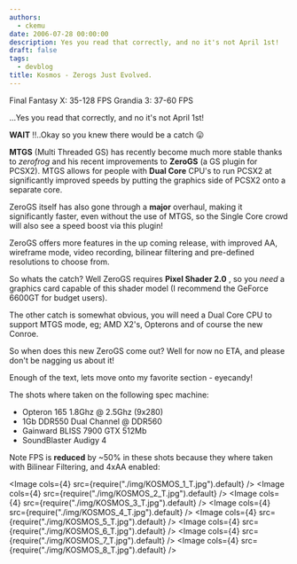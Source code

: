 ```yaml
---
authors:
  - ckemu
date: 2006-07-28 00:00:00
description: Yes you read that correctly, and no it's not April 1st!
draft: false
tags:
  - devblog
title: Kosmos - Zerogs Just Evolved.
---
```


Final Fantasy X: 35-128 FPS
Grandia 3: 37-60 FPS

...Yes you read that correctly, and no it's not April 1st!

<!-- truncate -->

**WAIT** !!..Okay so you knew there would be a catch
😛

**MTGS** (Multi Threaded GS) has recently become much more stable thanks
to _zerofrog_ and his recent improvements to **ZeroGS** (a GS plugin for
PCSX2). MTGS allows for people with **Dual Core** CPU's to run PCSX2 at
significantly improved speeds by putting the graphics side of PCSX2 onto
a separate core.

ZeroGS itself has also gone through a **major** overhaul, making it
significantly faster, even without the use of MTGS, so the Single Core
crowd will also see a speed boost via this plugin!

ZeroGS offers more features in the up coming release, with improved AA,
wireframe mode, video recording, bilinear filtering and pre-defined
resolutions to choose from.

So whats the catch? Well ZeroGS requires **Pixel Shader 2.0** , so you
_need_ a graphics card capable of this shader model (I recommend the
GeForce 6600GT for budget users).

The other catch is somewhat obvious, you will need a Dual Core CPU to
support MTGS mode, eg; AMD X2's, Opterons and of course the new
Conroe.

So when does this new ZeroGS come out? Well for now no ETA, and please
don't be nagging us about it!

Enough of the text, lets move onto my favorite section - eyecandy!

The shots where taken on the following spec machine:

- Opteron 165 1.8Ghz @ 2.5Ghz (9x280)
- 1Gb DDR550 Dual Channel @ DDR560
- Gainward BLISS 7900 GTX 512Mb
- SoundBlaster Audigy 4

Note FPS is **reduced** by ~50% in these shots because they where taken
with Bilinear Filtering, and 4xAA enabled:

<Image cols={4} src={require("./img/KOSMOS_1_T.jpg").default} />
<Image cols={4} src={require("./img/KOSMOS_2_T.jpg").default} />
<Image cols={4} src={require("./img/KOSMOS_3_T.jpg").default} />
<Image cols={4} src={require("./img/KOSMOS_4_T.jpg").default} />
<Image cols={4} src={require("./img/KOSMOS_5_T.jpg").default} />
<Image cols={4} src={require("./img/KOSMOS_6_T.jpg").default} />
<Image cols={4} src={require("./img/KOSMOS_7_T.jpg").default} />
<Image cols={4} src={require("./img/KOSMOS_8_T.jpg").default} />
